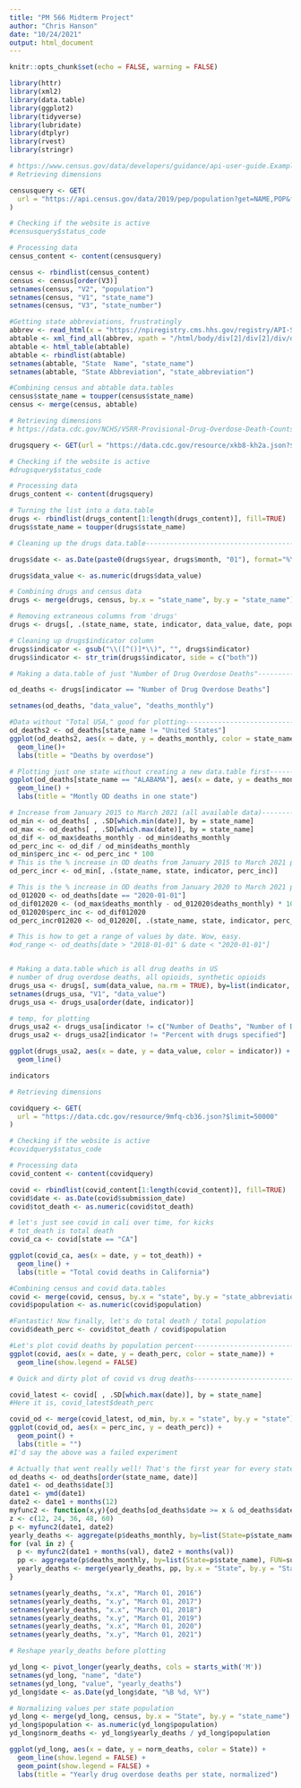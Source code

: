 ```yaml
---
title: "PM 566 Midterm Project"
author: "Chris Hanson"
date: "10/24/2021"
output: html_document
---
```


```r
knitr::opts_chunk$set(echo = FALSE, warning = FALSE)
```

```r
library(httr)
library(xml2)
library(data.table)
library(ggplot2)
library(tidyverse)
library(lubridate)
library(dtplyr)
library(rvest)
library(stringr)
```



```r
# https://www.census.gov/data/developers/guidance/api-user-guide.Example_API_Queries.html
# Retrieving dimensions

censusquery <- GET(
  url = "https://api.census.gov/data/2019/pep/population?get=NAME,POP&for=state:*"
)

# Checking if the website is active
#censusquery$status_code

# Processing data
census_content <- content(censusquery)

census <- rbindlist(census_content)
census <- census[order(V3)]
setnames(census, "V2", "population")
setnames(census, "V1", "state_name")
setnames(census, "V3", "state_number")

#Getting state abbreviations, frustratingly
abbrev <- read_html(x = "https://npiregistry.cms.hhs.gov/registry/API-State-Abbr")
abtable <- xml_find_all(abbrev, xpath = "/html/body/div[2]/div[2]/div/div/div/div[2]/div[2]/div[1]/table")
abtable <- html_table(abtable)
abtable <- rbindlist(abtable)
setnames(abtable, "State  Name", "state_name")
setnames(abtable, "State Abbreviation", "state_abbreviation")

#Combining census and abtable data.tables
census$state_name = toupper(census$state_name)
census <- merge(census, abtable)
```

```r
# Retrieving dimensions
# https://data.cdc.gov/NCHS/VSRR-Provisional-Drug-Overdose-Death-Counts/xkb8-kh2a

drugsquery <- GET(url = "https://data.cdc.gov/resource/xkb8-kh2a.json?$limit=50000")

# Checking if the website is active
#drugsquery$status_code

# Processing data
drugs_content <- content(drugsquery)

# Turning the list into a data.table
drugs <- rbindlist(drugs_content[1:length(drugs_content)], fill=TRUE)
drugs$state_name = toupper(drugs$state_name)
```

```r
# Cleaning up the drugs data.table----------------------------------------------

drugs$date <- as.Date(paste0(drugs$year, drugs$month, "01"), format="%Y%B%d")

drugs$data_value <- as.numeric(drugs$data_value)

# Combining drugs and census data
drugs <- merge(drugs, census, by.x = "state_name", by.y = "state_name")

# Removing extraneous columns from 'drugs'
drugs <- drugs[, .(state_name, state, indicator, data_value, date, population, state_number)]

# Cleaning up drugs$indicator column
drugs$indicator <- gsub("\\([^()]*\\)", "", drugs$indicator)
drugs$indicator <- str_trim(drugs$indicator, side = c("both"))
```


```r
# Making a data.table of just "Number of Drug Overdose Deaths"------------------

od_deaths <- drugs[indicator == "Number of Drug Overdose Deaths"]

setnames(od_deaths, "data_value", "deaths_monthly")

#Data without "Total USA," good for plotting------------------------------------
od_deaths2 <- od_deaths[state_name != "United States"]
ggplot(od_deaths2, aes(x = date, y = deaths_monthly, color = state_name)) +
  geom_line()+
  labs(title = "Deaths by overdose")

# Plotting just one state without creating a new data.table first---------------
ggplot(od_deaths[state_name == "ALABAMA"], aes(x = date, y = deaths_monthly)) +
  geom_line() +
  labs(title = "Montly OD deaths in one state")
```


```r
# Increase from January 2015 to March 2021 (all available data)-----------------
od_min <- od_deaths[ , .SD[which.min(date)], by = state_name]
od_max <- od_deaths[ , .SD[which.max(date)], by = state_name]
od_dif <- od_max$deaths_monthly - od_min$deaths_monthly
od_perc_inc <- od_dif / od_min$deaths_monthly
od_min$perc_inc <- od_perc_inc * 100
# This is the % increase in OD deaths from January 2015 to March 2021 per state-
od_perc_incr <- od_min[, .(state_name, state, indicator, perc_inc)]

# This is the % increase in OD deaths from January 2020 to March 2021 per state-
od_012020 <- od_deaths[date == "2020-01-01"]
od_dif012020 <- (od_max$deaths_monthly - od_012020$deaths_monthly) * 100 / od_012020$deaths_monthly
od_012020$perc_inc <- od_dif012020
od_perc_incr012020 <- od_012020[, .(state_name, state, indicator, perc_inc)]

# This is how to get a range of values by date. Wow, easy.
#od_range <- od_deaths[date > "2018-01-01" & date < "2020-01-01"]


# Making a data.table which is all drug deaths in US
# number of drug overdose deaths, all opioids, synthetic opioids
drugs_usa <- drugs[, sum(data_value, na.rm = TRUE), by=list(indicator, date)]
setnames(drugs_usa, "V1", "data_value")
drugs_usa <- drugs_usa[order(date, indicator)]

# temp, for plotting
drugs_usa2 <- drugs_usa[indicator != c("Number of Deaths", "Number of Drug Overdose Deaths")]
drugs_usa2 <- drugs_usa2[indicator != "Percent with drugs specified"]

ggplot(drugs_usa2, aes(x = date, y = data_value, color = indicator)) +
  geom_line()

indicators
```

```r
# Retrieving dimensions

covidquery <- GET(
  url = "https://data.cdc.gov/resource/9mfq-cb36.json?$limit=50000"
)

# Checking if the website is active
#covidquery$status_code

# Processing data
covid_content <- content(covidquery)

covid <- rbindlist(covid_content[1:length(covid_content)], fill=TRUE)
covid$date <- as.Date(covid$submission_date)
covid$tot_death <- as.numeric(covid$tot_death)
```

```r
# let's just see covid in cali over time, for kicks
# tot_death is total death
covid_ca <- covid[state == "CA"]

ggplot(covid_ca, aes(x = date, y = tot_death)) +
  geom_line() +
  labs(title = "Total covid deaths in California")

```

```r
#Combining census and covid data.tables
covid <- merge(covid, census, by.x = "state", by.y = "state_abbreviation")
covid$population <- as.numeric(covid$population)

#Fantastic! Now finally, let's do total death / total population
covid$death_perc <- covid$tot_death / covid$population
```

```r
#Let's plot covid deaths by population percent----------------------------------
ggplot(covid, aes(x = date, y = death_perc, color = state_name)) +
  geom_line(show.legend = FALSE) 

# Quick and dirty plot of covid vs drug deaths----------------------------------

covid_latest <- covid[ , .SD[which.max(date)], by = state_name]
#Here it is, covid_latest$death_perc

covid_od <- merge(covid_latest, od_min, by.x = "state", by.y = "state") 
ggplot(covid_od, aes(x = perc_inc, y = death_perc)) +
  geom_point() +
  labs(title = "")
#I'd say the above was a failed experiment

```


```r
# Actually that went really well! That's the first year for every state. Let's loop over the 6 years.
od_deaths <- od_deaths[order(state_name, date)]
date1 <- od_deaths$date[3]
date1 <- ymd(date1)
date2 <- date1 + months(12)
myfunc2 <- function(x,y){od_deaths[od_deaths$date >= x & od_deaths$date < y]}
z <- c(12, 24, 36, 48, 60)
p <- myfunc2(date1, date2)
yearly_deaths <- aggregate(p$deaths_monthly, by=list(State=p$state_name), FUN=sum)
for (val in z) {
  p <- myfunc2(date1 + months(val), date2 + months(val))
  pp <- aggregate(p$deaths_monthly, by=list(State=p$state_name), FUN=sum)
  yearly_deaths <- merge(yearly_deaths, pp, by.x = "State", by.y = "State")
}

setnames(yearly_deaths, "x.x", "March 01, 2016")
setnames(yearly_deaths, "x.y", "March 01, 2017")
setnames(yearly_deaths, "x.x", "March 01, 2018")
setnames(yearly_deaths, "x.y", "March 01, 2019")
setnames(yearly_deaths, "x.x", "March 01, 2020")
setnames(yearly_deaths, "x.y", "March 01, 2021")

# Reshape yearly_deaths before plotting

yd_long <- pivot_longer(yearly_deaths, cols = starts_with('M'))
setnames(yd_long, "name", "date")
setnames(yd_long, "value", "yearly_deaths")
yd_long$date <- as.Date(yd_long$date, "%B %d, %Y")

# Normalizing values per state population
yd_long <- merge(yd_long, census, by.x = "State", by.y = "state_name")
yd_long$population <- as.numeric(yd_long$population)
yd_long$norm_deaths <- yd_long$yearly_deaths / yd_long$population

ggplot(yd_long, aes(x = date, y = norm_deaths, color = State)) +
  geom_line(show.legend = FALSE) +
  geom_point(show.legend = FALSE) +
  labs(title = "Yearly drug overdose deaths per state, normalized")
```

